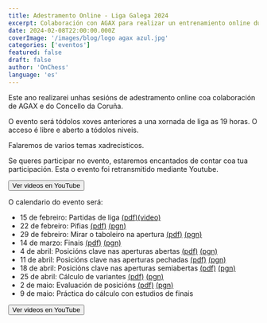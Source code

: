 ```yaml
---
title: Adestramento Online - Liga Galega 2024
excerpt: Colaboración con AGAX para realizar un entrenamiento online durante la liga gallega de ajedrez
date: 2024-02-08T22:00:00.000Z
coverImage: '/images/blog/logo agax azul.jpg'
categories: ['eventos']
featured: false
draft: false
author: 'OnChess'
language: 'es'
---
```


Este ano realizarei unhas sesións de adestramento online coa colaboración de AGAX e do Concello da Coruña.

O evento será tódolos xoves anteriores a una xornada de liga as 19 horas. O acceso é libre e aberto a tódolos niveis.

Falaremos de varios temas xadrecisticos.

Se queres participar no evento, estaremos encantados de contar coa tua participación. Esta o evento foi retransmitido mediante Youtube.

<Button href="https://youtube.com/playlist?list=PLn5yVrCZjoDzUa5cZ72doS-i9tIRYNrgs&si=DsqoMGlnCas_FfGp" style="solid">
  Ver videos en YouTube
</Button>

O calendario do evento será:

- 15 de febreiro: Partidas de liga [(pdf)](/docs/2024-Liga-Lectura1.pdf)[(video)](https://youtu.be/ESu5AcofVj8)
- 22 de febreiro: Pifias [(pdf)](/docs/2024-Liga-Lectura2.pdf 'pdf') [(pgn)](/docs/lectura2_partidas.pgn 'png')
- 29 de febreiro: Mirar o taboleiro na apertura [(pdf)](/docs/2024-Liga-Lectura3.pdf) [(pgn)](/docs/lectura3_partidas.pgn)
- 14 de marzo: Finais [(pdf)](/docs/2024-Liga-Lectura4.pdf) [(pgn)](/docs/lectura4_partidas.pgn)
- 4 de abril: Posicións clave nas aperturas abertas [(pdf)](/docs/2024-Liga-Lectura5.pdf) [(pgn)](/docs/lectura5_partidas.pgn)
- 11 de abril: Posicións clave nas aperturas pechadas [(pdf)](/docs/2024-Liga-Lectura6.pdf) [(pgn)](/docs/lectura6_partidas.pgn)
- 18 de abril: Posicións clave nas aperturas semiabertas [(pdf)](/docs/2024-Liga-Lectura7.pdf) [(pgn)](/docs/lectura7_partidas.pgn)
- 25 de abril: Cálculo de variantes [(pdf)](/docs/2024-Liga-Lectura8.pdf) [(pgn)](/docs/lectura8_partidas.pgn)
- 2 de maio: Evaluación de posicións [(pdf)](/docs/2024-Liga-Lectura9.pdf) [(pgn)](/docs/lectura9_partidas.pgn)
- 9 de maio: Práctica do cálculo con estudios de finais

<Button href="https://youtube.com/playlist?list=PLn5yVrCZjoDzUa5cZ72doS-i9tIRYNrgs&si=DsqoMGlnCas_FfGp" style="solid">
  Ver videos en YouTube
</Button>
